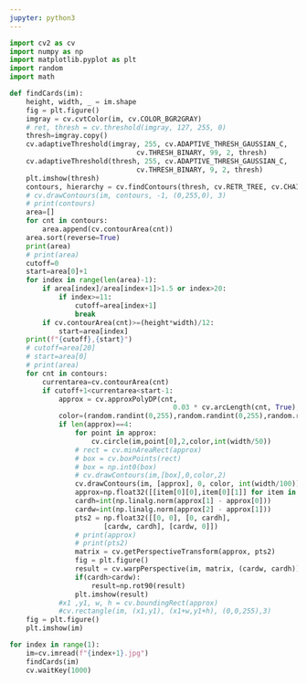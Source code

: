 ```yaml
---
jupyter: python3
---
```


```python
import cv2 as cv
import numpy as np
import matplotlib.pyplot as plt
import random
import math

def findCards(im):
    height, width, _ = im.shape
    fig = plt.figure()
    imgray = cv.cvtColor(im, cv.COLOR_BGR2GRAY)
    # ret, thresh = cv.threshold(imgray, 127, 255, 0)
    thresh=imgray.copy()
    cv.adaptiveThreshold(imgray, 255, cv.ADAPTIVE_THRESH_GAUSSIAN_C,
                               cv.THRESH_BINARY, 99, 2, thresh)
    cv.adaptiveThreshold(thresh, 255, cv.ADAPTIVE_THRESH_GAUSSIAN_C,
                               cv.THRESH_BINARY, 9, 2, thresh)
    plt.imshow(thresh)
    contours, hierarchy = cv.findContours(thresh, cv.RETR_TREE, cv.CHAIN_APPROX_SIMPLE)
    # cv.drawContours(im, contours, -1, (0,255,0), 3)
    # print(contours)
    area=[]
    for cnt in contours:
        area.append(cv.contourArea(cnt))
    area.sort(reverse=True)
    print(area)
    # print(area)
    cutoff=0
    start=area[0]+1
    for index in range(len(area)-1):
        if area[index]/area[index+1]>1.5 or index>20:
            if index>=11:
                cutoff=area[index+1]
                break
        if cv.contourArea(cnt)>=(height*width)/12:
            start=area[index]
    print(f"{cutoff},{start}")
    # cutoff=area[20]
    # start=area[0]
    # print(area)
    for cnt in contours:
        currentarea=cv.contourArea(cnt)
        if cutoff+1<currentarea<start-1:
            approx = cv.approxPolyDP(cnt, 
                                        0.03 * cv.arcLength(cnt, True), True)
            color=(random.randint(0,255),random.randint(0,255),random.randint(0,255))
            if len(approx)==4:
                for point in approx:
                    cv.circle(im,point[0],2,color,int(width/50))
                # rect = cv.minAreaRect(approx)
                # box = cv.boxPoints(rect)
                # box = np.int0(box)
                # cv.drawContours(im,[box],0,color,2)
                cv.drawContours(im, [approx], 0, color, int(width/100))
                approx=np.float32([[item[0][0],item[0][1]] for item in approx])
                cardh=int(np.linalg.norm(approx[1] - approx[0]))
                cardw=int(np.linalg.norm(approx[2] - approx[1]))
                pts2 = np.float32([[0, 0], [0, cardh],
                       [cardw, cardh], [cardw, 0]])
                # print(approx)
                # print(pts2)
                matrix = cv.getPerspectiveTransform(approx, pts2)
                fig = plt.figure()
                result = cv.warpPerspective(im, matrix, (cardw, cardh))
                if(cardh>cardw):
                    result=np.rot90(result)
                plt.imshow(result)
            #x1 ,y1, w, h = cv.boundingRect(approx)
            #cv.rectangle(im, (x1,y1), (x1+w,y1+h), (0,0,255),3)
    fig = plt.figure()
    plt.imshow(im)

for index in range(1):
    im=cv.imread(f"{index+1}.jpg")
    findCards(im)
    cv.waitKey(1000)
```

